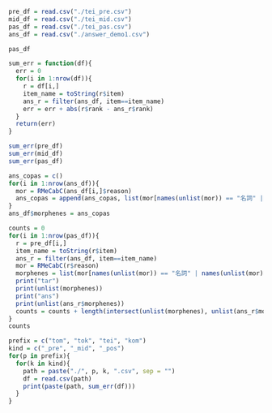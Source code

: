 ```r
pre_df = read.csv("./tei_pre.csv")
mid_df = read.csv("./tei_mid.csv")
pas_df = read.csv("./tei_pas.csv")
ans_df = read.csv("./answer_demo1.csv")
```

```r
pas_df
```

```r
sum_err = function(df){ 
  err = 0
  for(i in 1:nrow(df)){
    r = df[i,]
    item_name = toString(r$item)
    ans_r = filter(ans_df, item==item_name)
    err = err + abs(r$rank - ans_r$rank)
  }
  return(err)
}
```

```r
sum_err(pre_df)
sum_err(mid_df)
sum_err(pas_df)
```

```r
ans_copas = c()
for(i in 1:nrow(ans_df)){
  mor = RMeCabC(ans_df[i,]$reason)
  ans_copas = append(ans_copas, list(mor[names(unlist(mor)) == "名詞" | names(unlist(mor)) == "動詞" | names(unlist(mor)) == "形容詞"])) 
}
ans_df$morphenes = ans_copas

counts = 0
for(i in 1:nrow(pas_df)){
  r = pre_df[i,]
  item_name = toString(r$item)
  ans_r = filter(ans_df, item==item_name)
  mor = RMeCabC(r$reason)
  morphenes = list(mor[names(unlist(mor)) == "名詞" | names(unlist(mor)) == "動詞" | names(unlist(mor)) == "形容詞"])
  print("tar")
  print(unlist(morphenes))
  print("ans")
  print(unlist(ans_r$morphenes))
  counts = counts + length(intersect(unlist(morphenes), unlist(ans_r$morphenes)))
}
counts
```
```r
prefix = c("tom", "tok", "tei", "kom")
kind = c("_pre", "_mid", "_pos")
for(p in prefix){
  for(k in kind){
    path = paste("./", p, k, ".csv", sep = "")
    df = read.csv(path)
    print(paste(path, sum_err(df)))
  }
}
```

